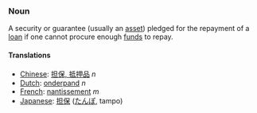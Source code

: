 ===Noun===

A security or guarantee (usually an [[asset]]) pledged for the repayment of a [[loan]] if one cannot procure enough [[fund]]s to repay.

====Translations====
*[[Chinese]]: [[担保, 抵押品]] ''n''
*[[Dutch]]: [[onderpand]] ''n''
*[[French]]: [[nantissement]] ''m''
*[[Japanese]]: [[担保]] ([[たんぽ]], tampo)